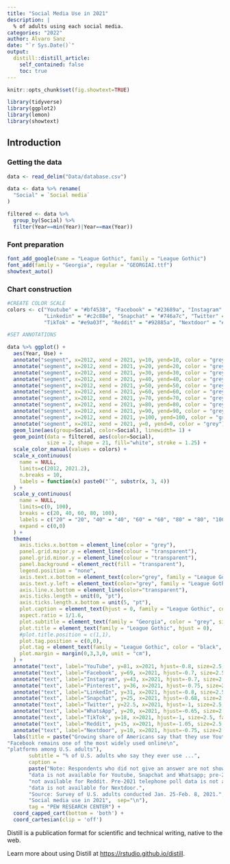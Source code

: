 ```yaml
---
title: "Social Media Use in 2021"
description: |
  % of adults using each social media.
categories: "2022" 
author: Álvaro Sanz 
date: "`r Sys.Date()`"
output:
  distill::distill_article:
    self_contained: false
    toc: true
---
```

```r

knitr::opts_chunk$set(fig.showtext=TRUE)

library(tidyverse)
library(ggplot2)
library(lemon)
library(showtext)

```


## Introduction

### Getting the data

```r

data <- read_delim("Data/database.csv")

data <- data %>% rename(
  "Social" = `Social media`
)

filtered <- data %>% 
  group_by(Social) %>% 
  filter(Year==min(Year)|Year==max(Year))

```

### Font preparation
```r

font_add_google(name = "League Gothic", family = "League Gothic")
font_add(family = "Georgia", regular = "GEORGIAI.ttf")
showtext_auto()

```



### Chart construction

```r
#CREATE COLOR SCALE
colors <- c("Youtube" = "#bf4538", "Facebook" = "#23689a", "Instagram" = "#6c9acf", "Pinterest" = "#747a46",
            "Linkedin" = "#c2c88e", "Snapchat" = "#746a7c", "Twitter" = "#d1aa42", "Whatsapp" = "#253a5c",
            "TikTok" = "#e9a03f", "Reddit" = "#92885a", "Nextdoor" = "#e28377" )

#SET ANNOTATIONS

data %>% ggplot() +
  aes(Year, Use) +
  annotate("segment", x=2012, xend = 2021, y=10, yend=10, color = "grey", linetype="dotted") +
  annotate("segment", x=2012, xend = 2021, y=20, yend=20, color = "grey", linetype="dotted") +
  annotate("segment", x=2012, xend = 2021, y=30, yend=30, color = "grey", linetype="dotted") +
  annotate("segment", x=2012, xend = 2021, y=40, yend=40, color = "grey", linetype="dotted") +
  annotate("segment", x=2012, xend = 2021, y=50, yend=50, color = "grey", linetype="dotted") +
  annotate("segment", x=2012, xend = 2021, y=60, yend=60, color = "grey", linetype="dotted") +
  annotate("segment", x=2012, xend = 2021, y=70, yend=70, color = "grey", linetype="dotted") +
  annotate("segment", x=2012, xend = 2021, y=80, yend=80, color = "grey", linetype="dotted") +
  annotate("segment", x=2012, xend = 2021, y=90, yend=90, color = "grey", linetype="dotted") +
  annotate("segment", x=2012, xend = 2021, y=100, yend=100, color = "grey", linetype="dotted") +
  annotate("segment", x=2012, xend = 2021, y=0, yend=0, color = "grey") +
  geom_line(aes(group=Social, color=Social), linewidth= 1) +
  geom_point(data = filtered, aes(color=Social),
             size = 2, shape = 21, fill="white", stroke = 1.25) +
  scale_color_manual(values = colors) +
  scale_x_continuous(
    name = NULL,
    limits=c(2012, 2021.2),
    n.breaks = 10,
    labels = function(x) paste0("´", substr(x, 3, 4))
  ) +
  scale_y_continuous(
    name = NULL,
    limits=c(0, 100),
    breaks = c(20, 40, 60, 80, 100),
    labels = c("20" = "20", "40" = "40", "60" = "60", "80" = "80", "100" = "100%"),
    expand = c(0,0)
  ) +
  theme(
    axis.ticks.x.bottom = element_line(color = "grey"),
    panel.grid.major.y = element_line(colour = "transparent"),
    panel.grid.minor.y = element_line(colour = "transparent"),
    panel.background = element_rect(fill = "transparent"),
    legend.position = "none",
    axis.text.x.bottom = element_text(color="grey", family = "League Gothic"),
    axis.text.y.left = element_text(color="grey", family = "League Gothic"),
    axis.line.x.bottom = element_line(color="transparent"),
    axis.ticks.length = unit(0, "pt"),
    axis.ticks.length.x.bottom = unit(5, "pt"),
    plot.caption = element_text(hjust = 0, family = "League Gothic", color = "grey"),
    aspect.ratio = 1/1.6,
    plot.subtitle = element_text(family = "Georgia", color = "grey", size = 8),
    plot.title = element_text(family = "League Gothic", hjust = 0),
    #plot.title.position = c(1,1),
    plot.tag.position = c(0,0),
    plot.tag = element_text(family = "League Gothic", color = "black", size = 10, hjust = -0.24, vjust = 2),
    plot.margin = margin(0,3,3,0, unit = "cm"),
  ) +
  annotate("text", label="YouTube", y=81, x=2021, hjust=-0.8, size=2.5, family = "League Gothic", color = "#bf4538") +
  annotate("text", label="Facebook", y=69, x=2021, hjust=-0.7, size=2.5, family = "League Gothic", color = "#23689a") +
  annotate("text", label="Instagram", y=43, x=2021, hjust=-0.7, size=2.5, family = "League Gothic", color = "#6c9acf") +
  annotate("text", label="Pinterest", y=36, x=2021, hjust=-0.75, size=2.5, family = "League Gothic", color = "#747a46") +
  annotate("text", label="LinkedIn", y=31, x=2021, hjust=-0.8, size=2.5, family = "League Gothic", color = "#c2c88e") +
  annotate("text", label="Snapchat", y=25, x=2021, hjust=-0.68, size=2.5, family = "League Gothic", color = "#746a7c") +
  annotate("text", label="Twitter", y=22.5, x=2021, hjust=-1, size=2.5, family = "League Gothic", color = "#d1aa42") +
  annotate("text", label="WhatsApp", y=20, x=2021, hjust=-0.65, size=2.5, family = "League Gothic", color = "#253a5c") +
  annotate("text", label="TikTok", y=18, x=2021, hjust=-1, size=2.5, family = "League Gothic", color = "#e9a03f") +
  annotate("text", label="Reddit", y=15, x=2021, hjust=-1.05, size=2.5, family = "League Gothic", color = "#92885a") +
  annotate("text", label="Nextdoor", y=10, x=2021, hjust=-0.75, size=2.5, family = "League Gothic", color = "#e28377") +
  labs(title = paste("Growing share of Americans say that they use Youtube;\n", 
"Facebook remains one of the most widely used online\n",
"platforms among U.S. adults"),
       subtitle = "% of U.S. adults who say they ever use ...",
       caption = 
       paste("Note: Respondents who did not give an answer are not shown. Pre-2018 telephone poll",
       "data is not available for Youtube, Snapchat and Whatsapp; pre-2019 telephone poll data is",
       "not available for Reddit. Pre-2021 telephone poll data is not available for TikTok. Trend",
       "data is not available for Nextdoor.",
       "Source: Survey of U.S. adults conducted Jan. 25-Feb. 8, 2021.", 
       "Social media use in 2021",  sep="\n"),
       tag = "PEW RESEARCH CENTER") +
  coord_capped_cart(bottom = 'both') +
  coord_cartesian(clip = 'off')

```


Distill is a publication format for scientific and technical writing, native to the web.

Learn more about using Distill at <https://rstudio.github.io/distill>.


